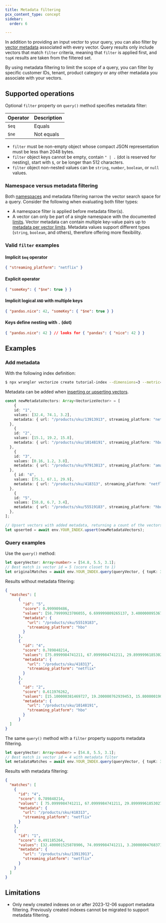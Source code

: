```yaml
---
title: Metadata filtering
pcx_content_type: concept
sidebar:
  order: 6

---
```


In addition to providing an input vector to your query, you can also filter by [vector metadata](/vectorize/best-practices/insert-vectors/#metadata) associated with every vector. Query results only include vectors that match `filter` criteria, meaning that  `filter` is applied first, and `topK` results are taken from the filtered set.

By using metadata filtering to limit the scope of a query, you can filter by specific customer IDs, tenant, product category or any other metadata you associate with your vectors.

## Supported operations

Optional `filter` property on `query()` method specifies metadata filter:

| Operator | Description |
| -------- | ----------- |
| `$eq`    | Equals      |
| `$ne`    | Not equals  |

* `filter` must be non-empty object whose compact JSON representation must be less than 2048 bytes.
* `filter` object keys cannot be empty, contain `" | .` (dot is reserved for nesting), start with `$`, or be longer than 512 characters.
* `filter` object non-nested values can be `string`, `number`, `boolean`, or `null` values.

### Namespace versus metadata filtering

Both [namespaces](/vectorize/best-practices/insert-vectors/#namespaces) and metadata filtering narrow the vector search space for a query.  Consider the following when evaluating both filter types:

* A namespace filter is applied before metadata filter(s).
* A vector can only be part of a single namespace with the documented [limits](/vectorize/platform/limits/). Vector metadata can contain multiple key-value pairs up to [metadata per vector limits](/vectorize/platform/limits/). Metadata values support different types (`string`, `boolean`, and others), therefore offering more flexibility.

### Valid `filter` examples

#### Implicit `$eq` operator

```json
{ "streaming_platform": "netflix" }
```

#### Explicit operator

```json
{ "someKey": { "$ne": true } }
```

#### Implicit logical `AND` with multiple keys

```json
{ "pandas.nice": 42, "someKey": { "$ne": true } }
```

#### Keys define nesting with `.` (dot)

```json
{ "pandas.nice": 42 } // looks for { "pandas": { "nice": 42 } }
```

## Examples

### Add metadata

With the following index definition:

```sh
$ npx wrangler vectorize create tutorial-index --dimensions=3 --metric=cosine
```

Metadata can be added when [inserting or upserting vectors](/vectorize/best-practices/insert-vectors/#examples).

```ts
const newMetadataVectors: Array<VectorizeVector> = [
	{ 
    id: "1", 
    values: [32.4, 74.1, 3.2], 
    metadata: { url: "/products/sku/13913913", streaming_platform: "netflix" } 
  },
	{ 
    id: "2", 
    values: [15.1, 19.2, 15.8], 
    metadata: { url: "/products/sku/10148191", streaming_platform: "hbo" } 
  },
	{ 
    id: "3", 
    values: [0.16, 1.2, 3.8], 
    metadata: { url: "/products/sku/97913813", streaming_platform: "amazon" } 
  },
	{ id: "4",
    values: [75.1, 67.1, 29.9], 
    metadata: { url: "/products/sku/418313", streaming_platform: "netflix" } 
  },
	{ 
    id: "5", 
    values: [58.8, 6.7, 3.4], 
    metadata: { url: "/products/sku/55519183", streaming_platform: "hbo" } 
  },
];

// Upsert vectors with added metadata, returning a count of the vectors upserted and their vector IDs
let upserted = await env.YOUR_INDEX.upsert(newMetadataVectors);
```

### Query examples

Use the `query()` method:

```ts
let queryVector: Array<number> = [54.8, 5.5, 3.1];
// Best match is vector id = 5 (score closet to 1)
let originalMatches = await env.YOUR_INDEX.query(queryVector, { topK: 3, returnValues: true, returnMetadata: true });
```

Results without metadata filtering:

```json
{
  "matches": [
      {
        "id": "5",
        "score": 0.999909486,
        "values": [58.79999923706055, 6.699999809265137, 3.4000000953674316],
        "metadata": {
          "url": "/products/sku/55519183",
          "streaming_platform": "hbo"
        }
      },
      {
        "id": "4",
        "score": 0.789848214,
        "values": [75.0999984741211, 67.0999984741211, 29.899999618530273],
        "metadata": {
          "url": "/products/sku/418313",
          "streaming_platform": "netflix"
        }
      },
      {
        "id": "2",
        "score": 0.611976262,
        "values": [15.100000381469727, 19.200000762939453, 15.800000190734863],
        "metadata": {
          "url": "/products/sku/10148191",
          "streaming_platform": "hbo"
        }
      }
  ]
}
```

The same `query()` method with a `filter` property supports metadata filtering.

```ts
let queryVector: Array<number> = [54.8, 5.5, 3.1];
// Best match is vector id = 4 with metadata filter
let metadataMatches = await env.YOUR_INDEX.query(queryVector, { topK: 3, filter: { streaming_platform: "netflix" }, returnValues: true, returnMetadata: true } )
```

Results with metadata filtering:

```json
{
  "matches": [
    {
      "id": "4",
      "score": 0.789848214,
      "values": [ 75.0999984741211, 67.0999984741211, 29.899999618530273],
      "metadata": {
        "url": "/products/sku/418313",
        "streaming_platform": "netflix"
      }
    },
    {
      "id": "1",
      "score": 0.491185264,
      "values": [32.400001525878906, 74.0999984741211, 3.200000047683716],
      "metadata": {
        "url": "/products/sku/13913913",
        "streaming_platform": "netflix"
      }
    }
  ]
}
```

## Limitations

* Only newly created indexes on or after 2023-12-06 support metadata filtering. Previously created indexes cannot be migrated to support metadata filtering.
